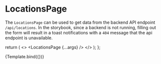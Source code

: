 
<Meta title="pages/LocationsPage" component={LocationsPage} />

# LocationsPage

The `LocationsPage` can be used to get data from the backend API
endpoint `/api/locations`.   In the storybook, since a backend is 
not running, filling out the form will result in a toast notifications
with a `404` message that the api endpoint is unavailable.

  return (
    <>
      <ToastProvider>
        <LocationsPage {...args} />
      </ToastProvider>
    </>
  );
};

<Canvas>
  <Story name="Example" args={{ label: "Example" }}>
    {Template.bind({})}
  </Story>
</Canvas>
